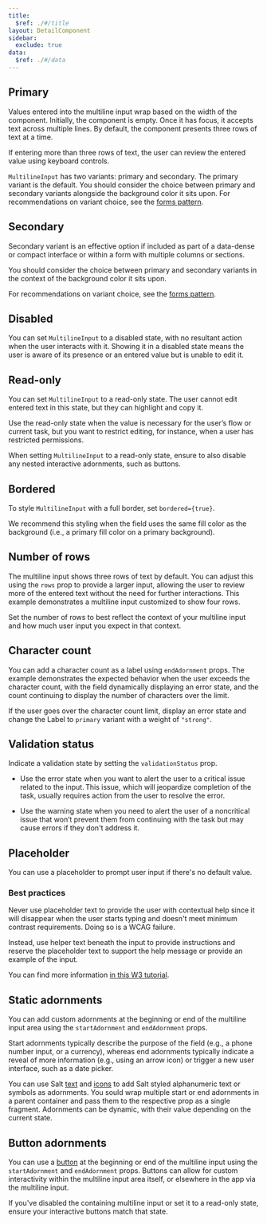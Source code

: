 ```yaml
---
title:
  $ref: ./#/title
layout: DetailComponent
sidebar:
  exclude: true
data:
  $ref: ./#/data
---
```


<LivePreviewControls>
<LivePreview componentName="multiline-input" exampleName="Primary" >

## Primary

Values entered into the multiline input wrap based on the width of the component. Initially, the component is empty. Once it has focus, it accepts text across multiple lines. By default, the component presents three rows of text at a time.

If entering more than three rows of text, the user can review the entered value using keyboard controls.

`MultilineInput` has two variants: primary and secondary. The primary variant is the default. You should consider the choice between primary and secondary variants alongside the background color it sits upon. For recommendations on variant choice, see the [forms pattern](/salt/patterns/forms).

</LivePreview>

<LivePreview componentName="multiline-input" exampleName="Secondary">

## Secondary

Secondary variant is an effective option if included as part of a data-dense or compact interface or within a form with multiple columns or sections.

You should consider the choice between primary and secondary variants in the context of the background color it sits upon.

For recommendations on variant choice, see the [forms pattern](/salt/patterns/forms).

</LivePreview>
<LivePreview componentName="multiline-input" exampleName="Disabled">

## Disabled

You can set `MultilineInput` to a disabled state, with no resultant action when the user interacts with it. Showing it in a disabled state means the user is aware of its presence or an entered value but is unable to edit it.

</LivePreview>
<LivePreview componentName="multiline-input" exampleName="Readonly">

## Read-only

You can set `MultilineInput` to a read-only state. The user cannot edit entered text in this state, but they can highlight and copy it.

Use the read-only state when the value is necessary for the user’s flow or current task, but you want to restrict editing, for instance, when a user has restricted permissions.

When setting `MultilineInput` to a read-only state, ensure to also disable any nested interactive adornments, such as buttons.

</LivePreview>
<LivePreview componentName="multiline-input" exampleName="Bordered">

## Bordered

To style `MultilineInput` with a full border, set `bordered={true}`.

We recommend this styling when the field uses the same fill color as the background (i.e., a primary fill color on a primary background).

</LivePreview>
<LivePreview componentName="multiline-input" exampleName="NumberOfRows">

## Number of rows

The multiline input shows three rows of text by default. You can adjust this using the `rows` prop to provide a larger input, allowing the user to review more of the entered text without the need for further interactions. This example demonstrates a multiline input customized to show four rows.

Set the number of rows to best reflect the context of your multiline input and how much user input you expect in that context.

</LivePreview>
<LivePreview componentName="multiline-input" exampleName="CharacterCount">

## Character count

You can add a character count as a label using `endAdornment` props. The example demonstrates the expected behavior when the user exceeds the character count, with the field dynamically displaying an error state, and the count continuing to display the number of characters over the limit.

If the user goes over the character count limit, display an error state and change the Label to `primary` variant with a weight of `"strong"`.

</LivePreview>
<LivePreview componentName="multiline-input" exampleName="ValidationStatus">

## Validation status

Indicate a validation state by setting the `validationStatus` prop.

- Use the error state when you want to alert the user to a critical issue related to the input. This issue, which will jeopardize completion of the task, usually requires action from the user to resolve the error.

- Use the warning state when you need to alert the user of a noncritical issue that won’t prevent them from continuing with the task but may cause errors if they don't address it.

</LivePreview>
<LivePreview componentName="multiline-input" exampleName="Placeholder">

## Placeholder

You can use a placeholder to prompt user input if there's no default value.

### Best practices

Never use placeholder text to provide the user with contextual help since it will disappear when the user starts typing and doesn't meet minimum contrast requirements. Doing so is a WCAG failure.

Instead, use helper text beneath the input to provide instructions and reserve the placeholder text to support the help message or provide an example of the input.

You can find more information [in this W3 tutorial](https://www.w3.org/WAI/tutorials/forms/instructions/).

</LivePreview>
<LivePreview componentName="multiline-input" exampleName="StaticAdornments" >

## Static adornments

You can add custom adornments at the beginning or end of the multiline input area using the `startAdornment` and `endAdornment` props.

Start adornments typically describe the purpose of the field (e.g., a phone number input, or a currency), whereas end adornments typically indicate a reveal of more information (e.g., using an arrow icon) or trigger a new user interface, such as a date picker.

You can use Salt [text](../text) and [icons](/salt/foundations/iconography) to add Salt styled alphanumeric text or symbols as adornments. You sould wrap multiple start or end adornments in a parent container and pass them to the respective prop as a single fragment. Adornments can be dynamic, with their value depending on the current state.

</LivePreview>
<LivePreview componentName="multiline-input" exampleName="ButtonAdornment" >

## Button adornments

You can use a [button](../button) at the beginning or end of the multiline input using the `startAdornment` and `endAdornment` props. Buttons can allow for custom interactivity within the multiline input area itself, or elsewhere in the app via the multiline input.

If you've disabled the containing multiline input or set it to a read-only state, ensure your interactive buttons match that state.

</LivePreview>
</LivePreviewControls>
